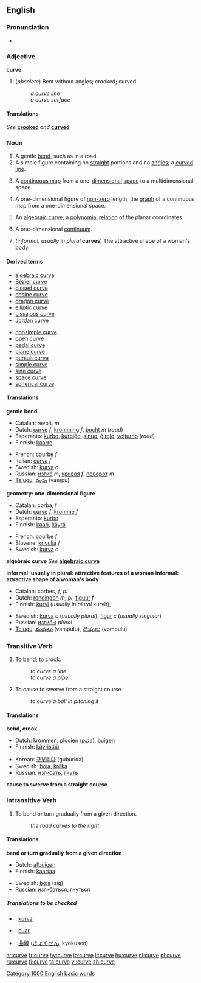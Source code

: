 ==English==

===Pronunciation===
*{{audio|en-us-curve.ogg|Audio (US)}}

===Adjective===
'''curve'''

# (''obsolete'') Bent without angles; crooked; curved.
#:''a curve line''
#:''a curve surface''

====Translations====
''See'' '''[[crooked]]''' ''and'' '''[[curved]]'''

===Noun===
{{en-noun}}

# A gentle [[bend]], such as in a road.
# A simple figure containing no [[straight]] portions and no [[angle]]s; a [[curved]] [[line]].
# {{analyticgeom}}  A [[continuous map]] from a one-[[dimensional]] [[space]] to a multidimensional space.
# {{geometry}} A one-dimensional figure of [[non-zero]] length; the [[graph]] of a continuous map from a one-dimensional space.
# {{alggeom}} An [[algebraic curve]]; a [[polynomial]] [[relation]] of the planar coordinates.
# {{topology}} A one-dimensional [[continuum]].
# (''informal, usually in plural'' '''curves''') The attractive shape of a woman's body.

====Derived terms====
{{top2}}
*[[algebraic curve]]
*[[Bézier curve]]
*[[closed curve]]
*[[cosine curve]]
*[[dragon curve]]
*[[elliptic curve]]
*[[Lissajous curve]]
*[[Jordan curve]]
{{mid2}}
*[[nonsimple curve]]
*[[open curve]]
*[[pedal curve]]
*[[plane curve]]
*[[pursuit curve]]
*[[simple curve]]
*[[sine curve]]
*[[space curve]]
*[[spherical curve]]
{{bottom}}

====Translations====
'''gentle bend'''
{{top}}
*Catalan: revolt, ''m''
*Dutch: [[curve]] ''f'', [[kromming]] ''f'', [[bocht]] ''m'' (''road'')
*Esperanto: [[kurbo]], [[kurbiĝo]], [[sinuo]], [[ĝirejo]], [[vojturno]] (''road'')
*Finnish: [[kaarre]]
{{mid}}
*French: [[courbe]] ''f''
*Italian: [[curva]] ''f''
*Swedish: [[kurva]] ''c''
*Russian: [[изгиб]] ''m'', [[кривая]] ''f'', [[поворот]] ''m''
*[[Telugu]]: [[వంపు]] (vampu)
{{bottom}}

'''geometry: one-dimensional figure'''
{{top}}
*Catalan: corba, f
*Dutch: [[curve]] ''f'', [[kromme]] ''f''
*Esperanto: [[kurbo]]
*Finnish: [[kaari]], [[käyrä]]
{{mid}}
*French: [[courbe]] ''f''
*Slovene: [[krivulja]] ''f''
*Swedish: [[kurva]] ''c''
{{bottom}}

'''algebraic curve'''
''See'' '''[[algebraic curve]]'''

'''informal: usually in plural: attractive features of a woman'''
'''informal: attractive shape of a woman's body'''
<!--Note: put INFORMAL translations in this table, where these exist-->
{{top}}
*Catalan:  corbes, ''f'', ''pl''
*Dutch: [[rondingen]] ''m, pl'', [[figuur]] ''f''
*Finnish: [[kurvi]] (''usually in plural'' kurvit),
{{mid}}
*Swedish: [[kurva]] ''c'' (''usually plural''), [[figur]] ''c'' (''usually singular'')
*Russian: [[изгибы]] ''plural''
*[[Telugu]]: [[వంపులు]] (vampulu), [[వొంపులు]] (vompulu)
{{bottom}}

===Transitive Verb===
{{en-verb|curv|ing}}

# To bend; to crook.
#:''to curve a line''
#:''to curve a pipe''
# To cause to swerve from a straight course.
#:''to curve a ball in pitching it''

====Translations====

'''bend, crook'''
{{top}}
*Dutch: [[krommen]], [[plooien]] (''pipe''), [[buigen]]
*Finnish: [[käyristää]]
{{mid}}
*Korean: [[구부리다]] (guburida)
*Swedish: [[böja]], [[kröka]]
*Russian: [[изгибать]], [[гнуть]]
{{bottom}}

'''cause to swerve from a straight course'''
{{top}}
{{mid}}
{{bottom}}

===Intransitive Verb===
{{en-verb|curv|ing}}

# To bend or turn gradually from a given direction.
#:''the road curves to the right''

====Translations====

'''bend or turn gradually from a given direction'''
{{top}}
*Dutch: [[afbuigen]]
*Finnish: [[kaartaa]]
{{mid}}
*Swedish: [[böja]] (sig)
*Russian: [[изгибаться]], [[гнуться]]
{{bottom}}

=====Translations to be checked=====
<!--Remove this section once all of the translations below have been moved into the tables above.-->
{{checktrans}}

*{{ttbc|Indonesian}}: [[kurva]]
*{{ttbc|Irish}}: [[cuar]]
*{{ttbc|Japanese}}: [[曲線]] ([[きょくせん]], kyokusen)

[[Category:1000 English basic words]]

[[ar:curve]]
[[fr:curve]]
[[hy:curve]]
[[io:curve]]
[[it:curve]]
[[hu:curve]]
[[nl:curve]]
[[pl:curve]]
[[ru:curve]]
[[fi:curve]]
[[ta:curve]]
[[vi:curve]]
[[zh:curve]]